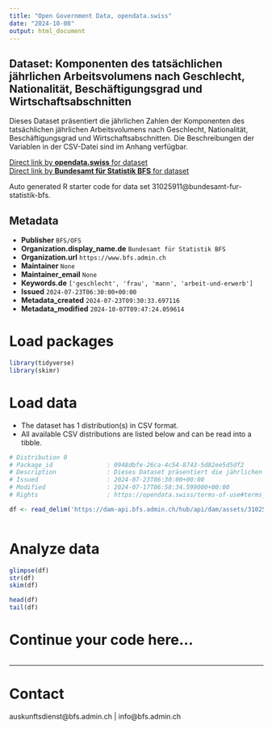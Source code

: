 ```yaml
---
title: "Open Government Data, opendata.swiss"
date: "2024-10-08"
output: html_document
---
```


## Dataset: Komponenten des tatsächlichen jährlichen Arbeitsvolumens nach Geschlecht, Nationalität, Beschäftigungsgrad und Wirtschaftsabschnitten

Dieses Dataset präsentiert die jährlichen Zahlen der Komponenten des tatsächlichen jährlichen Arbeitsvolumens nach Geschlecht, Nationalität, Beschäftigungsgrad und Wirtschaftsabschnitten. Die Beschreibungen der Variablen in der CSV-Datei sind im Anhang verfügbar.

[Direct link by **opendata.swiss** for dataset](https://opendata.swiss/de/dataset/komponenten-des-tatsachlichen-jahrlichen-arbeitsvolumens-nach-geschlecht-nationalitat-beschafti5)<br>
[Direct link by **Bundesamt für Statistik BFS** for dataset](https://www.bfs.admin.ch/asset/de/ts-x-03.02.03.01.01.01)

Auto generated R starter code for data set 31025911@bundesamt-fur-statistik-bfs.

## Metadata

- **Publisher** `BFS/OFS`
- **Organization.display_name.de** `Bundesamt für Statistik BFS`
- **Organization.url** `https://www.bfs.admin.ch`
- **Maintainer** `None`
- **Maintainer_email** `None`
- **Keywords.de** `['geschlecht', 'frau', 'mann', 'arbeit-und-erwerb']`
- **Issued** `2024-07-23T06:30:00+00:00`
- **Metadata_created** `2024-07-23T09:30:33.697116`
- **Metadata_modified** `2024-10-07T09:47:24.059614`


# Load packages

```r

library(tidyverse)
library(skimr)

```

# Load data

-   The dataset has 1 distribution(s) in CSV format.
-   All available CSV distributions are listed below and can be read into a tibble.

```r

# Distribution 0
# Package_id               : 0948dbfe-26ca-4c54-8743-5d82ee5d5df2
# Description              : Dieses Dataset präsentiert die jährlichen Zahlen der Komponenten des tatsächlichen jährlichen Arbeitsvolumens nach Geschlecht, Nationalität, Beschäftigungsgrad und Wirtschaftsabschnitten. Die Beschreibungen der Variablen in der CSV-Datei sind im Anhang verfügbar.
# Issued                   : 2024-07-23T06:30:00+00:00
# Modified                 : 2024-07-17T06:58:34.599000+00:00
# Rights                   : https://opendata.swiss/terms-of-use#terms_by_ask

df <- read_delim('https://dam-api.bfs.admin.ch/hub/api/dam/assets/31025914/master')



```

# Analyze data

```r

glimpse(df)
str(df)
skim(df)

head(df)
tail(df)

```

# Continue your code here...

```r

```

------------------------------------------------------------------------

# Contact

auskunftsdienst@bfs.admin.ch | info@bfs.admin.ch
